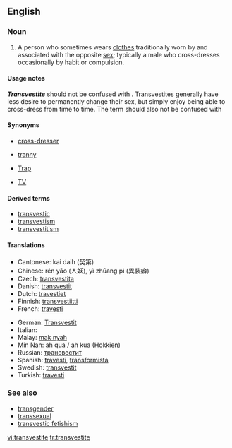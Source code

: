 ==English==
{{wikipedia}}

===Noun===
{{en-noun}}

# A person who sometimes wears [[clothes]] traditionally worn by and associated with the opposite [[sex]]; typically a male who cross-dresses occasionally by habit or compulsion.

====Usage notes====
'''''Transvestite''''' should not be confused with {{term|transsexual||someone who lives as the sex opposite that of his or her birth}}. Transvestites generally have less desire to permanently change their sex, but simply enjoy being able to cross-dress from time to time.  The term should also not be confused with {{term|drag queen||A male who wears women’s clothing for public performance}}

====Synonyms====
* [[cross-dresser]]
* {{qualifier|pejorative}} [[tranny]]
* {{qualifier|slang|pejorative}} [[Trap]]
* [[TV]]

====Derived terms====
* [[transvestic]]
* [[transvestism]]
* [[transvestitism]]

====Translations====
{{trans-top|cross-dresser}}
* Cantonese: kai daih (契第)
* Chinese: rén yāo (人妖), yì zhūang pì (異裝癖)
* Czech: [[transvestita]] {{m}}
* Danish: [[transvestit]]
* Dutch: [[travestiet]]
* Finnish: [[transvestiitti]]
* French: [[travesti]]
{{trans-mid}}
* German: [[Transvestit]]
* Italian: {{t|it|travestito}}
* Malay: [[mak nyah]]
* Min Nan: ah qua / ah kua (Hokkien)
* Russian: [[трансвестит]]
* Spanish: [[travesti]], [[transformista]] {{italbrac|Venezuela}}
* Swedish: [[transvestit]]
* Turkish: [[travesti]]
{{trans-bottom}}

===See also===
* [[transgender]]
* [[transsexual]]
* [[transvestic fetishism]]

[[vi:transvestite]]
[[tr:transvestite]]